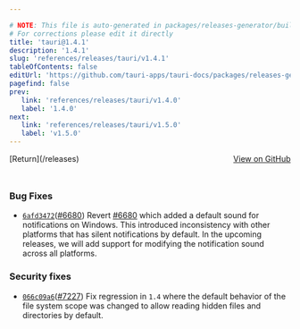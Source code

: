 ```yaml
---

# NOTE: This file is auto-generated in packages/releases-generator/build.ts
# For corrections please edit it directly
title: 'tauri@1.4.1'
description: '1.4.1'
slug: 'references/releases/tauri/v1.4.1'
tableOfContents: false
editUrl: 'https://github.com/tauri-apps/tauri-docs/packages/releases-generator/build.ts'
pagefind: false
prev:
   link: 'references/releases/tauri/v1.4.0'
   label: '1.4.0'
next:
   link: 'references/releases/tauri/v1.5.0'
   label: 'v1.5.0'
---
```


			

<ReleaseSidebar slug="references/releases/tauri"  packageName="tauri" />

<div style="margin-bottom:3rem; display: flex; justify-content: space-between; align-items: center"><span>[Return](/releases)</span><span><a href="https://github.com/tauri-apps/tauri/releases/tag/tauri-v1.4.1">View on GitHub</a></span></div>

### Bug Fixes

- [`6afd3472`](https://www.github.com/tauri-apps/tauri/commit/6afd34727f153b32dbc568d169dbb17fb8dc3539)([#6680](https://www.github.com/tauri-apps/tauri/pull/6680)) Revert [#6680](https://github.com/tauri-apps/tauri/pull/6680) which added a default sound for notifications on Windows. This introduced inconsistency with other platforms that has silent notifications by default. In the upcoming releases, we will add support for modifying the notification sound across all platforms.

### Security fixes

- [`066c09a6`](https://www.github.com/tauri-apps/tauri/commit/066c09a6ea06f42f550d090715e06beb65cd5564)([#7227](https://www.github.com/tauri-apps/tauri/pull/7227)) Fix regression in `1.4` where the default behavior of the file system scope was changed to allow reading hidden files and directories by default.

